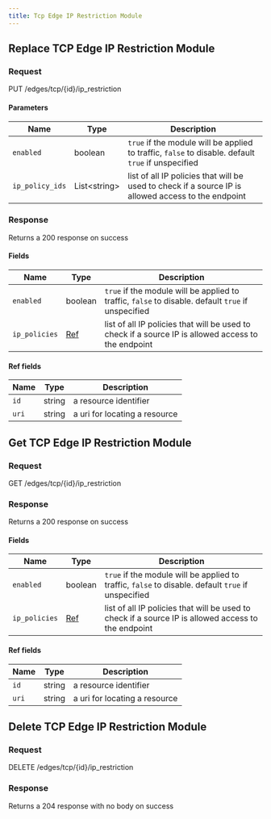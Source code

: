 ```yaml
---
title: Tcp Edge IP Restriction Module
---
```




## Replace TCP Edge IP Restriction Module

### Request

PUT /edges/tcp/\{id\}/ip_restriction

<TCPEdgeIPRestrictionModuleReplaceRequest />

#### Parameters

| Name            | Type               | Description                                                                                         |
| --------------- | ------------------ | --------------------------------------------------------------------------------------------------- |
| `enabled`       | boolean            | `true` if the module will be applied to traffic, `false` to disable. default `true` if unspecified  |
| `ip_policy_ids` | List&lt;string&gt; | list of all IP policies that will be used to check if a source IP is allowed access to the endpoint |

### Response

Returns a 200 response on success

<TCPEdgeIPRestrictionModuleReplaceResponse />

#### Fields

| Name          | Type               | Description                                                                                         |
| ------------- | ------------------ | --------------------------------------------------------------------------------------------------- |
| `enabled`     | boolean            | `true` if the module will be applied to traffic, `false` to disable. default `true` if unspecified  |
| `ip_policies` | [Ref](#ref-fields) | list of all IP policies that will be used to check if a source IP is allowed access to the endpoint |

#### Ref fields

| Name  | Type   | Description                   |
| ----- | ------ | ----------------------------- |
| `id`  | string | a resource identifier         |
| `uri` | string | a uri for locating a resource |

## Get TCP Edge IP Restriction Module

### Request

GET /edges/tcp/\{id\}/ip_restriction

<TCPEdgeIPRestrictionModuleGetRequest />

### Response

Returns a 200 response on success

<TCPEdgeIPRestrictionModuleGetResponse />

#### Fields

| Name          | Type               | Description                                                                                         |
| ------------- | ------------------ | --------------------------------------------------------------------------------------------------- |
| `enabled`     | boolean            | `true` if the module will be applied to traffic, `false` to disable. default `true` if unspecified  |
| `ip_policies` | [Ref](#ref-fields) | list of all IP policies that will be used to check if a source IP is allowed access to the endpoint |

#### Ref fields

| Name  | Type   | Description                   |
| ----- | ------ | ----------------------------- |
| `id`  | string | a resource identifier         |
| `uri` | string | a uri for locating a resource |

## Delete TCP Edge IP Restriction Module

### Request

DELETE /edges/tcp/\{id\}/ip_restriction

<TCPEdgeIPRestrictionModuleDeleteRequest />

### Response

Returns a 204 response with no body on success

